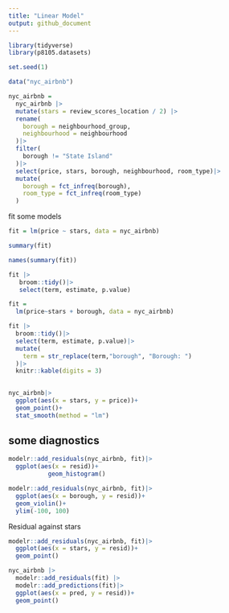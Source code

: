 ```yaml
---
title: "Linear Model"
output: github_document
---
```


```r
library(tidyverse)
library(p8105.datasets)

set.seed(1)
```

```r
data("nyc_airbnb")

nyc_airbnb = 
  nyc_airbnb |>
  mutate(stars = review_scores_location / 2) |>
  rename(
    borough = neighbourhood_group, 
    neighbourhood = neighbourhood
  )|>
  filter(
    borough != "State Island"
  )|>
  select(price, stars, borough, neighbourhood, room_type)|>
  mutate(
    borough = fct_infreq(borough),
    room_type = fct_infreq(room_type)
  )

```

fit some models
```r
fit = lm(price ~ stars, data = nyc_airbnb)

summary(fit)

names(summary(fit))

fit |>
   broom::tidy()|>
   select(term, estimate, p.value)
```

```r
fit = 
  lm(price~stars + borough, data = nyc_airbnb)

fit |>
  broom::tidy()|>
  select(term, estimate, p.value)|>
  mutate(
    term = str_replace(term,"borough", "Borough: ")
  )|>
  knitr::kable(digits = 3)
  
```


```r
nyc_airbnb|>
  ggplot(aes(x = stars, y = price))+
  geom_point()+
  stat_smooth(method = "lm")
```


## some diagnostics
```r
modelr::add_residuals(nyc_airbnb, fit)|>
  ggplot(aes(x = resid))+
           geom_histogram()
```

```r
modelr::add_residuals(nyc_airbnb, fit)|>
  ggplot(aes(x = borough, y = resid))+
  geom_violin()+
  ylim(-100, 100)
```

Residual against stars
```r
modelr::add_residuals(nyc_airbnb, fit)|>
  ggplot(aes(x = stars, y = resid))+
  geom_point()
```

```r
nyc_airbnb |>
  modelr::add_residuals(fit) |>
  modelr::add_predictions(fit)|>
  ggplot(aes(x = pred, y = resid))+
  geom_point()
```

```r

```

